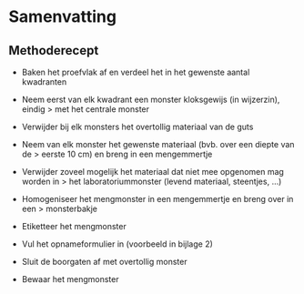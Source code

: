 # Samenvatting

<!--
Een samenvattende opsomming van de te volgen stappen.
Gebruik eventueel een stroomschema indien dit het protocol kan verduidelijken.
-->

## Methoderecept

-   Baken het proefvlak af en verdeel het in het gewenste aantal kwadranten

-   Neem eerst van elk kwadrant een monster kloksgewijs (in wijzerzin), eindig
    > met het centrale monster

-   Verwijder bij elk monsters het overtollig materiaal van de guts

-   Neem van elk monster het gewenste materiaal (bvb. over een diepte van de
    > eerste 10 cm) en breng in een mengemmertje

-   Verwijder zoveel mogelijk het materiaal dat niet mee opgenomen mag worden in
    > het laboratoriummonster (levend materiaal, steentjes, ...)

-   Homogeniseer het mengmonster in een mengemmertje en breng over in een
    > monsterbakje

-   Etiketteer het mengmonster

-   Vul het opnameformulier in (voorbeeld in bijlage 2)

-   Sluit de boorgaten af met overtollig monster

-   Bewaar het mengmonster

